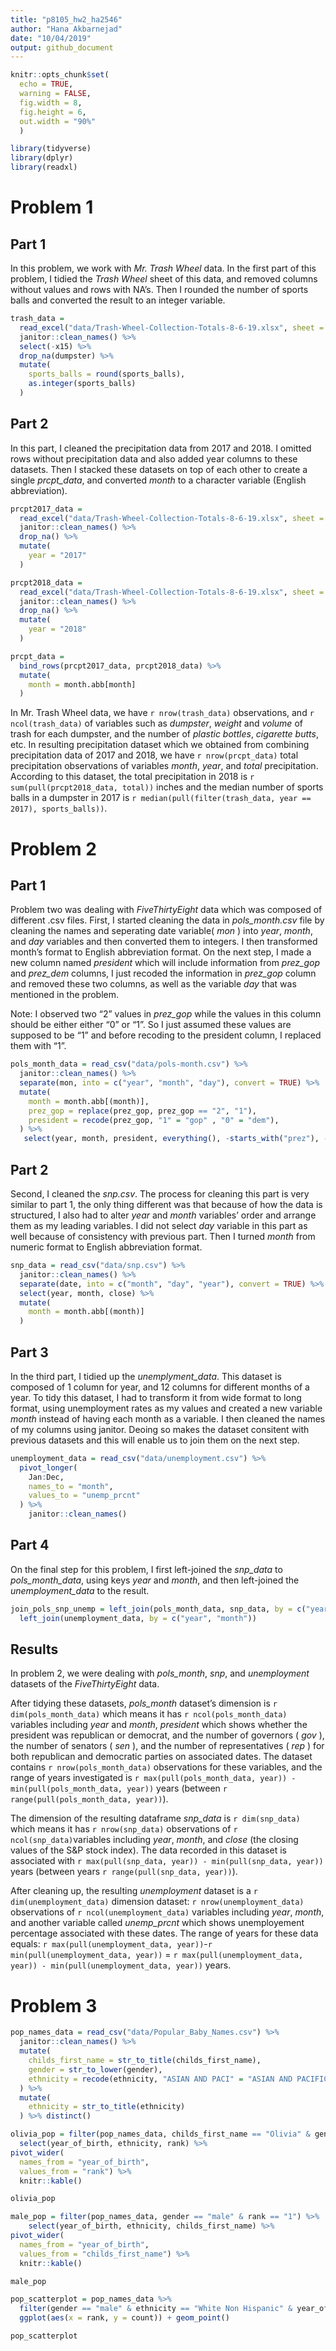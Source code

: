 ```yaml
---
title: "p8105_hw2_ha2546"
author: "Hana Akbarnejad"
date: "10/04/2019"
output: github_document
---
```


```r

knitr::opts_chunk$set(
  echo = TRUE,
  warning = FALSE,
  fig.width = 8,
  fig.height = 6,
  out.width = "90%"
  )

library(tidyverse)
library(dplyr)
library(readxl)

```

# Problem 1
## Part 1
In this problem, we work with _Mr. Trash Wheel_ data. In the first part of this problem, I tidied the _Trash Wheel_ sheet of this data, and removed columns without values and rows with NA's. Then I rounded the number of sports balls and converted the result to an integer variable.

```r

trash_data = 
  read_excel("data/Trash-Wheel-Collection-Totals-8-6-19.xlsx", sheet = "Mr. Trash Wheel") %>% 
  janitor::clean_names() %>% 
  select(-x15) %>% 
  drop_na(dumpster) %>% 
  mutate(
    sports_balls = round(sports_balls),
    as.integer(sports_balls)
  )

```

## Part 2
In this part, I cleaned the precipitation data from 2017 and 2018. I omitted rows without precipitation data and also added year columns to these datasets. Then I stacked these datasets on top of each other to create a single _prcpt_data_, and converted _month_ to a character variable (English abbreviation).

```r

prcpt2017_data = 
  read_excel("data/Trash-Wheel-Collection-Totals-8-6-19.xlsx", sheet = "2017 Precipitation", skip = 1) %>% 
  janitor::clean_names() %>% 
  drop_na() %>% 
  mutate(
    year = "2017"
  )

prcpt2018_data = 
  read_excel("data/Trash-Wheel-Collection-Totals-8-6-19.xlsx", sheet = "2018 Precipitation", skip = 1) %>% 
  janitor::clean_names() %>% 
  drop_na() %>% 
  mutate(
    year = "2018"
  )

prcpt_data =
  bind_rows(prcpt2017_data, prcpt2018_data) %>%
  mutate(
    month = month.abb[month]
  )

```

In Mr. Trash Wheel data, we have `r nrow(trash_data)` observations, and `r ncol(trash_data)` of variables such as _dumpster_, _weight_ and _volume_ of trash for each dumpster, and the number of _plastic bottles_, _cigarette butts_, etc. In resulting precipitation dataset which we obtained from combining precipitation data of 2017 and 2018, we have `r nrow(prcpt_data)` total precipitation observations of variables _month_, _year_, and _total_ precipitation. According to this dataset, the total precipitation in 2018 is `r sum(pull(prcpt2018_data, total))` inches and the median number of sports balls in a dumpster in 2017 is `r median(pull(filter(trash_data, year == 2017), sports_balls))`.

# Problem 2
## Part 1

Problem two was dealing with _FiveThirtyEight_ data which was composed of different .csv files. First, I started cleaning the data in _pols_month.csv_ file by cleaning the names and seperating date variable( _mon_ ) into _year_, _month_, and _day_ variables and then converted them to integers. I then transformed month's format to English abbreviation format. On the next step, I made a new column named _president_ which will include information from _prez_gop_ and _prez_dem_ columns, I just recoded the information in _prez_gop_ column and removed these two columns, as well as the variable _day_ that was mentioned in the problem.

Note: I observed two "2" values in _prez_gop_ while the values in this column should be either either "0" or "1". So I just assumed these values are supposed to be "1" and before recoding to the president column, I replaced them with "1".

```r

pols_month_data = read_csv("data/pols-month.csv") %>% 
  janitor::clean_names() %>%
  separate(mon, into = c("year", "month", "day"), convert = TRUE) %>% 
  mutate(
    month = month.abb[(month)],
    prez_gop = replace(prez_gop, prez_gop == "2", "1"),
    president = recode(prez_gop, "1" = "gop" , "0" = "dem"),
  ) %>% 
   select(year, month, president, everything(), -starts_with("prez"), -day)

```

## Part 2

Second, I cleaned the _snp.csv_. The process for cleaning this part is very similar to part 1, the only thing different was that because of how the data is structured, I also had to alter _year_ and _month_ variables' order and arrange them as my leading variables. I did not select _day_ variable in this part as well because of consistency with previous part. Then I turned _month_ from numeric format to English abbreviation format.

```r

snp_data = read_csv("data/snp.csv") %>% 
  janitor::clean_names() %>% 
  separate(date, into = c("month", "day", "year"), convert = TRUE) %>%
  select(year, month, close) %>% 
  mutate(
    month = month.abb[(month)]
  )

```

## Part 3

In the third part, I tidied up the _unemplyment_data_. This dataset is composed of 1 column for year, and 12 columns for different months of a year. To tidy this dataset, I had to transform it from wide format to long format, using unemployment rates as my values and created a new variable _month_ instead of having each month as a variable. I then cleaned the names of my columns using janitor. Deoing so makes the dataset consitent with previous datasets and this will enable us to join them on the next step.

```r

unemployment_data = read_csv("data/unemployment.csv") %>% 
  pivot_longer(
    Jan:Dec,
    names_to = "month",
    values_to = "unemp_prcnt"
  ) %>% 
    janitor::clean_names()            

```

## Part 4

On the final step for this problem, I first left-joined the _snp_data_ to _pols_month_data_, using keys _year_ and _month_, and then left-joined the _unemployment_data_ to the result.

```r

join_pols_snp_unemp = left_join(pols_month_data, snp_data, by = c("year", "month")) %>% 
  left_join(unemployment_data, by = c("year", "month")) 

```

## Results

In problem 2, we were dealing with _pols_month_, _snp_, and _unemployment_ datasets of the _FiveThirtyEight_ data.

After tidying these datasets, _pols_month_ dataset's dimension is `r dim(pols_month_data)` which means it has `r ncol(pols_month_data)` variables including _year_ and _month_, _president_ which shows whether the president was republican or democrat, and the number of governors ( _gov_ ), the number of senators ( _sen_ ), and the number of representatives ( _rep_ ) for both republican and democratic parties on associated dates. The dataset contains `r nrow(pols_month_data)` observations for these variables, and the range of years investigated is `r max(pull(pols_month_data, year)) - min(pull(pols_month_data, year))` years (between `r range(pull(pols_month_data, year))`).

The dimension of the resulting dataframe _snp_data_ is `r dim(snp_data)` which means it has `r nrow(snp_data)` observations of `r ncol(snp_data)`variables including _year_, _month_, and _close_ (the closing values of the S&P stock index). The data recorded in this dataset is associated with `r max(pull(snp_data, year)) - min(pull(snp_data, year))` years (between years `r range(pull(snp_data, year))`).

After cleaning up, the resulting _unemployment_ dataset is a `r dim(unemployment_data)` dimension dataset: `r nrow(unemployment_data)` observations of `r ncol(unemployment_data)` variables including _year_, _month_, and another variable called _unemp_prcnt_ which shows unemployement percentage associated with these dates. The range of years for these data equals: `r max(pull(unemployment_data, year))`-`r min(pull(unemployment_data, year))` = `r max(pull(unemployment_data, year)) - min(pull(unemployment_data, year))` years.

# Problem 3
```r

pop_names_data = read_csv("data/Popular_Baby_Names.csv") %>% 
  janitor::clean_names() %>% 
  mutate(
    childs_first_name = str_to_title(childs_first_name),
    gender = str_to_lower(gender),
    ethnicity = recode(ethnicity, "ASIAN AND PACI" = "ASIAN AND PACIFIC ISLANDER", "WHITE NON HISP" = "WHITE NON HISPANIC", "BLACK NON HISP" = "BLACK NON HISPANIC")
  ) %>% 
  mutate(
    ethnicity = str_to_title(ethnicity)               
  ) %>% distinct()

```

```r

olivia_pop = filter(pop_names_data, childs_first_name == "Olivia" & gender == "female") %>% 
  select(year_of_birth, ethnicity, rank) %>% 
pivot_wider(
  names_from = "year_of_birth", 
  values_from = "rank") %>% 
  knitr::kable()

olivia_pop
```

```r

male_pop = filter(pop_names_data, gender == "male" & rank == "1") %>% 
    select(year_of_birth, ethnicity, childs_first_name) %>% 
pivot_wider(
  names_from = "year_of_birth", 
  values_from = "childs_first_name") %>% 
  knitr::kable()

male_pop
```

```r

pop_scatterplot = pop_names_data %>% 
  filter(gender == "male" & ethnicity == "White Non Hispanic" & year_of_birth == "2016") %>% 
  ggplot(aes(x = rank, y = count)) + geom_point()

pop_scatterplot
```

